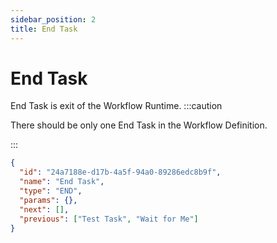 ```yaml
---
sidebar_position: 2
title: End Task
---
```


# End Task

End Task is exit of the Workflow Runtime.
:::caution

There should be only one End Task in the Workflow Definition.

:::

```json title="End Task Example"
{
  "id": "24a7188e-d17b-4a5f-94a0-89286edc8b9f",
  "name": "End Task",
  "type": "END",
  "params": {},
  "next": [],
  "previous": ["Test Task", "Wait for Me"]
}
```
